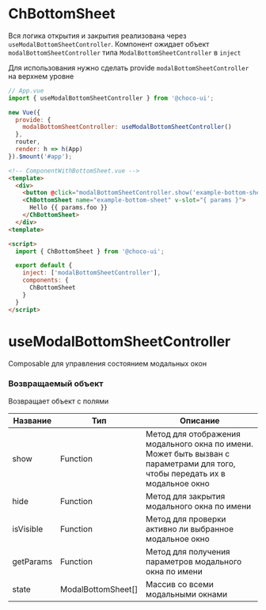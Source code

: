
<Meta title="ChBottomSheet/README" component/>

# ChBottomSheet

Вся логика открытия и закрытия реализована через `useModalBottomSheetController`.
Компонент ожидает объект `modalBottomSheetController` типа `ModalBottomSheetController` в `inject`

Для использования нужно сделать provide `modalBottomSheetController` на верхнем уровне

```js
// App.vue
import { useModalBottomSheetController } from '@choco-ui';

new Vue({
  provide: {
    modalBottomSheetController: useModalBottomSheetController()
  },
  router,
  render: h => h(App)
}).$mount('#app');
```

```html
<!-- ComponentWithBottomSheet.vue -->
<template>
  <div>
    <button @click="modalBottomSheetController.show('example-bottom-sheet', { foo: 'bar'})">Открыть UiBottomSheet</button>
    <ChBottomSheet name="example-bottom-sheet" v-slot="{ params }">
      Hello {{ params.foo }}
    </ChBottomSheet>
  </div>
<template>

<script>
  import { ChBottomSheet } from '@choco-ui';

  export default {
    inject: ['modalBottomSheetController'],
    components: {
      ChBottomSheet
    }
  }
</script>
```

# useModalBottomSheetController

Composable для управления состоянием модальных окон

### Возвращаемый объект

Возвращает объект с полями

| Название      | Тип                  | Описание                                                                                                                     |
|---------------|----------------------|------------------------------------------------------------------------------------------------------------------------------|
| show          | Function             | Метод для отображения модального окна по имени. Может быть вызван с параметрами для того, чтобы передать их в модальное окно |
| hide          | Function             | Метод для закрытия модального окна по имени                                                                                  |
| isVisible     | Function             | Метод для проверки активно ли выбранное модальное окно                                                                       |
| getParams     | Function             | Метод для получения параметров модального окна по имени                                                                      |
| state         | ModalBottomSheet[]   | Массив со всеми модальными окнами                                                                                            |